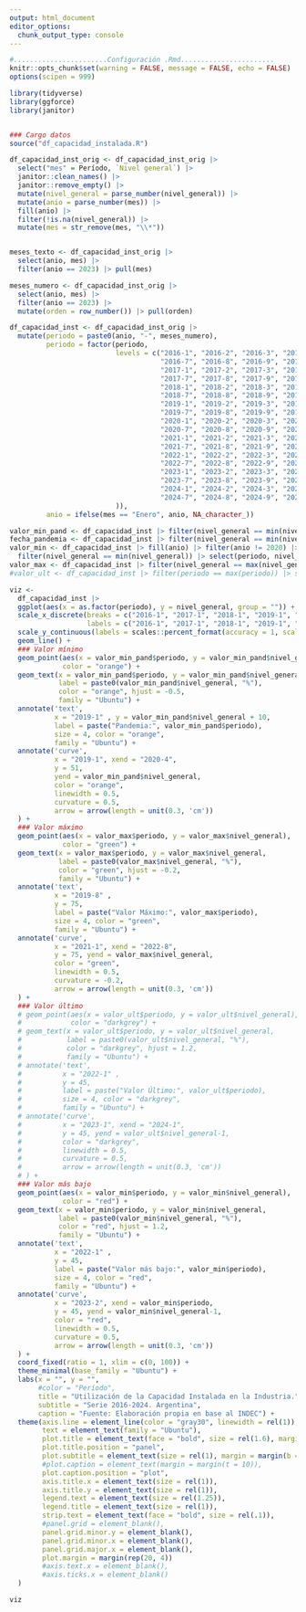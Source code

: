 ```yaml
---
output: html_document
editor_options: 
  chunk_output_type: console
---
```


```r
#.......................Configuración .Rmd.......................
knitr::opts_chunk$set(warning = FALSE, message = FALSE, echo = FALSE)
options(scipen = 999)
```

```r
library(tidyverse)
library(ggforce)
library(janitor)


### Cargo datos
source("df_capacidad_instalada.R")

df_capacidad_inst_orig <- df_capacidad_inst_orig |> 
  select("mes" = Período, `Nivel general`) |> 
  janitor::clean_names() |> 
  janitor::remove_empty() |> 
  mutate(nivel_general = parse_number(nivel_general)) |> 
  mutate(anio = parse_number(mes)) |> 
  fill(anio) |> 
  filter(!is.na(nivel_general)) |> 
  mutate(mes = str_remove(mes, "\\*"))


meses_texto <- df_capacidad_inst_orig |> 
  select(anio, mes) |> 
  filter(anio == 2023) |> pull(mes)

meses_numero <- df_capacidad_inst_orig |> 
  select(anio, mes) |> 
  filter(anio == 2023) |> 
  mutate(orden = row_number()) |> pull(orden)

df_capacidad_inst <- df_capacidad_inst_orig |> 
  mutate(periodo = paste0(anio, "-", meses_numero),
         periodo = factor(periodo,
                          levels = c("2016-1", "2016-2", "2016-3", "2016-4", "2016-5", "2016-6", 
                                     "2016-7", "2016-8", "2016-9", "2016-10", "2016-11", "2016-12",
                                     "2017-1", "2017-2", "2017-3", "2017-4", "2017-5", "2017-6", 
                                     "2017-7", "2017-8", "2017-9", "2017-10", "2017-11", "2017-12",
                                     "2018-1", "2018-2", "2018-3", "2018-4", "2018-5", "2018-6", 
                                     "2018-7", "2018-8", "2018-9", "2018-10", "2018-11", "2018-12",
                                     "2019-1", "2019-2", "2019-3", "2019-4", "2019-5", "2019-6", 
                                     "2019-7", "2019-8", "2019-9", "2019-10", "2019-11", "2019-12",
                                     "2020-1", "2020-2", "2020-3", "2020-4", "2020-5", "2020-6", 
                                     "2020-7", "2020-8", "2020-9", "2020-10", "2020-11", "2020-12",
                                     "2021-1", "2021-2", "2021-3", "2021-4", "2021-5", "2021-6", 
                                     "2021-7", "2021-8", "2021-9", "2021-10", "2021-11", "2021-12",
                                     "2022-1", "2022-2", "2022-3", "2022-4", "2022-5", "2022-6", 
                                     "2022-7", "2022-8", "2022-9", "2022-10", "2022-11", "2022-12",
                                     "2023-1", "2023-2", "2023-3", "2023-4", "2023-5", "2023-6", 
                                     "2023-7", "2023-8", "2023-9", "2023-10", "2023-11", "2023-12",
                                     "2024-1", "2024-2", "2024-3", "2024-4", "2024-5", "2024-6", 
                                     "2024-7", "2024-8", "2024-9", "2024-10", "2024-11", "2024-12"
                          )),
         anio = ifelse(mes == "Enero", anio, NA_character_))

valor_min_pand <- df_capacidad_inst |> filter(nivel_general == min(nivel_general)) |> select(periodo, nivel_general)
fecha_pandemia <- df_capacidad_inst |> filter(nivel_general == min(nivel_general)) |> pull(periodo)
valor_min <- df_capacidad_inst |> fill(anio) |> filter(anio != 2020) |> 
  filter(nivel_general == min(nivel_general)) |> select(periodo, nivel_general)
valor_max <- df_capacidad_inst |> filter(nivel_general == max(nivel_general)) |> select(periodo, nivel_general)
#valor_ult <- df_capacidad_inst |> filter(periodo == max(periodo)) |> select(periodo, nivel_general)

```

```r
viz <- 
  df_capacidad_inst |> 
  ggplot(aes(x = as.factor(periodo), y = nivel_general, group = "")) + 
  scale_x_discrete(breaks = c("2016-1", "2017-1", "2018-1", "2019-1", "2020-1", "2021-1", "2022-1", "2023-1", "2024-1", "2025-1"), 
                   labels = c("2016-1", "2017-1", "2018-1", "2019-1", "2020-1", "2021-1", "2022-1", "2023-1", "2024-1", "2025-1")) +
  scale_y_continuous(labels = scales::percent_format(accuracy = 1, scale = 1)) +
  geom_line() + 
  ### Valor mínimo
  geom_point(aes(x = valor_min_pand$periodo, y = valor_min_pand$nivel_general),
             color = "orange") +
  geom_text(x = valor_min_pand$periodo, y = valor_min_pand$nivel_general,
            label = paste0(valor_min_pand$nivel_general, "%"),
            color = "orange", hjust = -0.5,
            family = "Ubuntu") +
  annotate('text', 
           x = "2019-1" , y = valor_min_pand$nivel_general + 10,
           label = paste("Pandemia:", valor_min_pand$periodo), 
           size = 4, color = "orange",
           family = "Ubuntu") +
  annotate('curve',
           x = "2019-1", xend = "2020-4",
           y = 51, 
           yend = valor_min_pand$nivel_general,
           color = "orange",
           linewidth = 0.5,
           curvature = 0.5,
           arrow = arrow(length = unit(0.3, 'cm'))
  ) +
  ### Valor máximo
  geom_point(aes(x = valor_max$periodo, y = valor_max$nivel_general),
             color = "green") +
  geom_text(x = valor_max$periodo, y = valor_max$nivel_general,
            label = paste0(valor_max$nivel_general, "%"),
            color = "green", hjust = -0.2,
            family = "Ubuntu") +
  annotate('text', 
           x = "2019-8" , 
           y = 75,
           label = paste("Valor Máximo:", valor_max$periodo), 
           size = 4, color = "green",
           family = "Ubuntu") +
  annotate('curve',
           x = "2021-1", xend = "2022-8",
           y = 75, yend = valor_max$nivel_general,
           color = "green",
           linewidth = 0.5,
           curvature = -0.2,
           arrow = arrow(length = unit(0.3, 'cm'))
  ) +
  ### Valor último
  # geom_point(aes(x = valor_ult$periodo, y = valor_ult$nivel_general),
  #            color = "darkgrey") +
  # geom_text(x = valor_ult$periodo, y = valor_ult$nivel_general,
  #           label = paste0(valor_ult$nivel_general, "%"),
  #           color = "darkgrey", hjust = 1.2,
  #           family = "Ubuntu") +
  # annotate('text', 
  #          x = "2022-1" , 
  #          y = 45,
  #          label = paste("Valor Último:", valor_ult$periodo), 
  #          size = 4, color = "darkgrey",
  #          family = "Ubuntu") +
  # annotate('curve',
  #          x = "2023-1", xend = "2024-1",
  #          y = 45, yend = valor_ult$nivel_general-1,
  #          color = "darkgrey",
  #          linewidth = 0.5,
  #          curvature = 0.5,
  #          arrow = arrow(length = unit(0.3, 'cm'))
  # ) +
  ### Valor más bajo
  geom_point(aes(x = valor_min$periodo, y = valor_min$nivel_general),
             color = "red") +
  geom_text(x = valor_min$periodo, y = valor_min$nivel_general,
            label = paste0(valor_min$nivel_general, "%"),
            color = "red", hjust = 1.2,
            family = "Ubuntu") +
  annotate('text', 
           x = "2022-1" , 
           y = 45,
           label = paste("Valor más bajo:", valor_min$periodo), 
           size = 4, color = "red",
           family = "Ubuntu") +
  annotate('curve',
           x = "2023-2", xend = valor_min$periodo,
           y = 45, yend = valor_min$nivel_general-1,
           color = "red",
           linewidth = 0.5,
           curvature = 0.5,
           arrow = arrow(length = unit(0.3, 'cm'))
  ) +
  coord_fixed(ratio = 1, xlim = c(0, 100)) +
  theme_minimal(base_family = "Ubuntu") +
  labs(x = "", y = "",
       #color = "Período",
       title = "Utilización de la Capacidad Instalada en la Industria.",
       subtitle = "Serie 2016-2024. Argentina",
       caption = "Fuente: Elaboración propia en base al INDEC") + 
  theme(axis.line = element_line(color = "gray30", linewidth = rel(1)),
        text = element_text(family = "Ubuntu"),
        plot.title = element_text(face = "bold", size = rel(1.6), margin = margin(b = 10)),
        plot.title.position = "panel",
        plot.subtitle = element_text(size = rel(1), margin = margin(b = 15)),
        #plot.caption = element_text(margin = margin(t = 10)),
        plot.caption.position = "plot",
        axis.title.x = element_text(size = rel(1)),
        axis.title.y = element_text(size = rel(1)),
        legend.text = element_text(size = rel(1.25)),
        legend.title = element_text(size = rel(1)),
        strip.text = element_text(face = "bold", size = rel(.1)),
        #panel.grid = element_blank(),
        panel.grid.minor.y = element_blank(),
        panel.grid.minor.x = element_blank(),
        panel.grid.major.x = element_blank(),
        plot.margin = margin(rep(20, 4))
        #axis.text.x = element_blank(), 
        #axis.ticks.x = element_blank()
  )

viz
```

